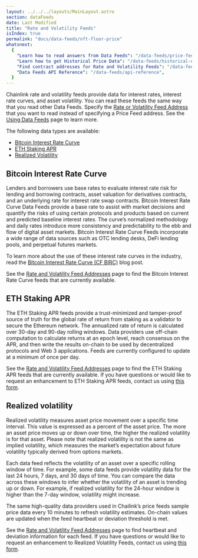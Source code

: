 ```yaml
---
layout: ../../../layouts/MainLayout.astro
section: dataFeeds
date: Last Modified
title: "Rate and Volatility Feeds"
isIndex: true
permalink: "docs/data-feeds/nft-floor-price"
whatsnext:
  {
    "Learn how to read answers from Data Feeds": "/data-feeds/price-feeds",
    "Learn how to get Historical Price Data": "/data-feeds/historical-data",
    "Find contract addresses for Rate and Volatility Feeds": "/data-feeds/rates-feeds/addresses",
    "Data Feeds API Reference": "/data-feeds/api-reference",
  }
---
```



Chainlink rate and volatility feeds provide data for interest rates, interest rate curves, and asset volatility. You can read these feeds the same way that you read other Data Feeds. Specify the [Rate or Volatility Feed Address](/data-feeds/rates-feeds/addresses) that you want to read instead of specifying a Price Feed address. See the [Using Data Feeds](/data-feeds/using-data-feeds) page to learn more.

The following data types are available:

- [Bitcoin Interest Rate Curve](#bitcoin-interest-rate-curve)
- [ETH Staking APR](#eth-staking-apr)
- [Realized Volatility](#realized-volatility)

## Bitcoin Interest Rate Curve

Lenders and borrowers use base rates to evaluate interest rate risk for lending and borrowing contracts, asset valuation for derivatives contracts, and an underlying rate for interest rate swap contracts. Bitcoin Interest Rate Curve Data Feeds provide a base rate to assist with market decisions and quantify the risks of using certain protocols and products based on current and predicted baseline interest rates. The curve’s normalized methodology and daily rates introduce more consistency and predictability to the ebb and flow of digital asset markets. Bitcoin Interest Rate Curve Feeds incorporate a wide range of data sources such as OTC lending desks, DeFi lending pools, and perpetual futures markets.

To learn more about the use of these interest rate curves in the industry, read the [Bitcoin Interest Rate Curve (CF BIRC)](https://blog.chain.link/cf-bitcoin-interest-rate-curve-cf-birc/) blog post.

See the [Rate and Volatility Feed Addresses](/data-feeds/rates-feeds/addresses) page to find the Bitcoin Interest Rate Curve feeds that are currently available.

## ETH Staking APR

The ETH Staking APR feeds provide a trust-minimized and tamper-proof source of truth for the global rate of return from staking as a validator to secure the Ethereum network. The annualized rate of return is calculated over 30-day and 90-day rolling windows. Data providers use off-chain computation to calculate returns at an epoch level, reach consensus on the APR, and then write the results on-chain to be used by decentralized protocols and Web 3 applications. Feeds are currently configured to update at a minimum of once per day.

<ClickToZoom
  src="/images/data-feed/eth-staking-apr-feed-V3.webp"
  alt="A diagram showing how Staking data is obtained and annualized rate of return is confirmed on-chain"
/>

See the [Rate and Volatility Feed Addresses](/data-feeds/rates-feeds/addresses) page to find the ETH Staking APR feeds that are currently available. If you have questions or would like to request an enhancement to ETH Staking APR feeds, contact us using [this form](https://forms.gle/Jc1MGY5ry1ceYH1X6).

## Realized volatility

Realized volatility measures asset price movement over a specific time interval. This value is expressed as a percent of the asset price. The more an asset price moves up or down over time, the higher the realized volatility is for that asset. Please note that realized volatility is not the same as implied volatility, which measures the market’s expectation about future volatility typically derived from options markets.

Each data feed reflects the volatility of an asset over a specific rolling window of time. For example, some data feeds provide volatility data for the last 24 hours, 7 days, and 30 days of time. You can compare the data across these windows to infer whether the volatility of an asset is trending up or down. For example, if realized volatility for the 24-hour window is higher than the 7-day window, volatility might increase.

The same high-quality data providers used in Chailink’s price feeds sample price data every 10 minutes to refresh volatility estimates. On-chain values are updated when the feed heartbeat or deviation threshold is met.

<ClickToZoom
  src="/images/data-feed/realised-volatility-feed-V3.webp"
  alt="A diagram showing how volatility data is obtained and answers for different volatility windows is confirmed on-chain"
/>

See the [Rate and Volatility Feed Addresses](/data-feeds/rates-feeds/addresses) page to find heartbeat and deviation information for each feed. If you have questions or would like to request an enhancement to Realized Volatility Feeds, contact us using [this form](https://forms.gle/Jc1MGY5ry1ceYH1X6).

